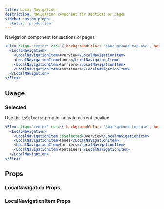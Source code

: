```yaml
---
title: Local Navigation
description: Navigation component for sections or pages
sidebar_custom_props:
  status: 'production'
---
```


Navigation component for sections or pages

```jsx live
<Flex align="center" css={{ backgroundColor: '$background-top-nav', height: '56px', px: '$large' }}>
  <LocalNavigation>
    <LocalNavigationItem>Overview</LocalNavigationItem>
    <LocalNavigationItem>Lanes</LocalNavigationItem>
    <LocalNavigationItem>Carriers</LocalNavigationItem>
    <LocalNavigationItem>Containers</LocalNavigationItem>
  </LocalNavigation>
</Flex>
```

## Usage

### Selected

Use the `isSelected` prop to indicate current location

```jsx live
<Flex align="center" css={{ backgroundColor: '$background-top-nav', height: '56px', px: '$large' }}>
  <LocalNavigation>
    <LocalNavigationItem isSelected>Overview</LocalNavigationItem>
    <LocalNavigationItem>Lanes</LocalNavigationItem>
    <LocalNavigationItem>Carriers</LocalNavigationItem>
    <LocalNavigationItem>Containers</LocalNavigationItem>
  </LocalNavigation>
</Flex>
```

## Props

### LocalNavigation Props

<PropsTable component="LocalNavigation" />

### LocalNavigationItem Props

<PropsTable component="LocalNavigationItem" />
